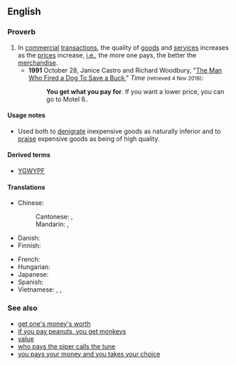 ==English==

===Proverb===
{{head|en|proverb}}

# In [[commercial]] [[transaction]]s, the quality of [[goods]] and [[services]] increases as the [[price]]s increase, [[i.e.]], the more one pays, the better the [[merchandise]].
#* '''1991''' October 28, Janice Castro and Richard Woodbury, "[http://content.time.com/time/subscriber/article/0,33009,974155-2,00.html The Man Who Fired a Dog To Save a Buck]," ''Time'' <small>(retrieved 4 Nov 2018)</small>:
#*: '''You get what you pay for'''. If you want a lower price, you can go to Motel 6..

====Usage notes====
* Used both to [[denigrate]] inexpensive goods as naturally inferior and to [[praise]] expensive goods as being of high quality.

====Derived terms====
* [[YGWYPF]]

====Translations====
{{trans-top|quality of goods increases as the prices increases}}
* Chinese:
*: Cantonese: {{t|cmn|一分錢，一分貨|sc=Hani}}, {{t|cmn|一分钱，一分货|tr=jat1 fan1 cin4, jat1 fan1 fo3|sc=Hani}}
*: Mandarin: {{t|cmn|一分錢，一分貨|sc=Hani}}, {{t|cmn|一分钱，一分货|tr=yī fēn qián, yī fēn huò|sc=Hani}}
* Danish: {{t|da|du får, hvad du betaler for}}
* Finnish: {{t|fi|sitä saat, mitä tilaat}}
{{trans-mid}}
* French: {{t+|fr|en avoir pour son argent}}
* Hungarian: {{t|hu|olcsó húsnak híg a leve}}
* Japanese: {{t+|ja|安物買いの銭失い|tr=やすものがいのぜにうしない, yasumonogai no zeni ushinai|sc=Jpan}}
* Spanish: {{t|es|nadie da duros a pesetas}}
* Vietnamese: {{t|vi|tiền nào của nấy}}, {{t|vi|tiền nào của đó}}, {{t|vi|tiền nào của đấy}}
{{trans-bottom}}

===See also===
* [[get one's money's worth]]
* [[if you pay peanuts, you get monkeys]]
* [[value]]
* [[who pays the piper calls the tune]]
* [[you pays your money and you takes your choice]]